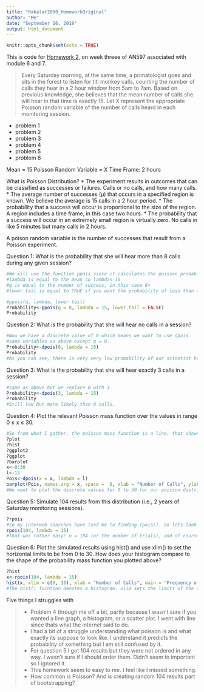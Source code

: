 ```yaml
---
title: "Hakalar2000_HomeworkOriginal"
author: "Me"
date: "September 16, 2019"
output: html_document
---
```


```r
knitr::opts_chunk$set(echo = TRUE)
```
This is code for [Homework 2](https://fuzzyatelin.github.io/bioanth-stats/homework-02.html), on week threee of AN597 associated with module 6 and 7. 

>Every Saturday morning, at the same time, a primatologist goes and sits in the forest to listen for titi monkey calls, counting the number of calls they hear in a 2 hour window from 5am to 7am. Based on previous knowledge, she believes that the mean number of calls she will hear in that time is exactly 15. Let X represent the appropriate Poisson random variable of the number of calls heard in each monitoring session.

* problem 1
* problem 2
* problem 3
* problem 4
* problem 5
* problem 6

Mean = 15
Poisson Random Variable = X
Time Frame: 2 hours

What is Poisson Distribution?
* The experiment results in outcomes that can be classified as successes or failures. Calls or no calls, and how many calls. 
* The average number of successes (μ) that occurs in a specified region is known. We believe the average is 15 calls in a 2 hour period.
* The probability that a success will occur is proportional to the size of the region. A region includes a time frame, in this case two hours. 
* The probability that a success will occur in an extremely small region is virtually zero. No calls in like 5 minutes but many calls in 2 hours.

A poison random variable is the number of successes that result from a Poisson experiment.

Question 1: What is the probability that she will hear more than 8 calls during any given session?
```r
#We will use the function ppois since it calculates the poisson probability for a variable that is not discrete. A discrete variable would be like exactly 8 calls, but we want to know the probablity of 8 calls and more.
#lambda is equal to the mean so lambda<-15
#q is equal to the number of success, in this case 8+
#lower.tail is equal to TRUE if you want the probability of less than a certain number and FALSE if you want probability of more than a certain number. Because we want to know the probability of the 8+ we want to use FALSE The default for this function is TRUE so we need to include lower in our function.

#ppois(q, lambda, lower.tail)
Probability<-ppois(q = 8, lambda = 15, lower.tail = FALSE)
Probability
```

Question 2: What is the probability that she will hear no calls in a session?
```r
#Now we have a discrete value of 0 which means we want to use dpois.
#same variables as above except q = 0. 
Probability<-dpois(0, lambda = 15)
Probability
#As you can see, there is very very low probability of our scinetist hearing nothing. 
```

Question 3: What is the probability that she will hear exactly 3 calls in a session?
```r
#same as above but we replace 0 with 3
Probability<-dpois(3, lambda = 15)
Probability
#Still low but more likely than 0 calls. 
```

Question 4: Plot the relevant Poisson mass function over the values in range 0 ≤ x ≤ 30.
```r
#So from what I gather, the poisson mass function is a line. that shows the distribution of probabilities for a given function. 
?plot
?hist
?ggplot2
?ggplot
?barplot
x<-0:30
l<-15
Pois<-dpois(x = x, lambda = l)
barplot(Pois, names.arg = x, space =  0, xlab = "Number of Calls", ylab = "Probability", main = "Probability Mass Function")
#We want to plot the discrete values for 0 to 30 for our poisson distribution which is why we used dpois. Not sure what the spce = 0 is about at all or the names.arg function either. 
```


Question 5: Simulate 104 results from this distribution (i.e., 2 years of Saturday monitoring sessions).
```r
?rpois
#So my interweb searches have lead me to finding rpois(). So lets look for a little information about rpois(). 
rpois(104, lambda = 15)
#That was rather easy! n = 104 (or the number of trials), and of course lambda still equals 15. 
```

Question 6: Plot the simulated results using hist() and use xlim() to set the horizontal limits to be from 0 to 30. How does your histogram compare to the shape of the probability mass function you plotted above?
```r
?hist
x<-rpois(104, lambda = 15)
hist(x, xlim = c(0, 30), xlab = "Number of Calls", main = "Frequency of calls over 104 observations")
#The hist() fucntion denotes a histogram. xlim sets the limits of the x axis, xlab lables the x axis and main labels the title of the histogram. 
```

Five things I struggles with

>* Problem 4 through me off a bit, partly because I wasn't sure if you wanted a line graph, a histogram, or a scatter plot. I went with line since thats what the internet said to do. 
>* I had a bit of a struggle understanding what poisson is and what exactly its suppose to look like. I understand it predicts the probability of something but I am still confused by it. 
>* For question 5 I got 104 results but they were not ordered in any way. I wasn't sure if I should order them. Didn't seem to important so I ignored it. 
>* This homework seem to easy to me. I feel like I missed something.
>* How common is Poisson? And is creating random 104 results part of bootstrapping? 

